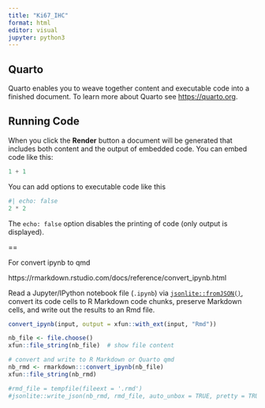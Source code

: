 ```yaml
---
title: "Ki67_IHC"
format: html
editor: visual
jupyter: python3
---
```


## Quarto

Quarto enables you to weave together content and executable code into a finished document. To learn more about Quarto see <https://quarto.org>.

## Running Code

When you click the **Render** button a document will be generated that includes both content and the output of embedded code. You can embed code like this:

```python
1 + 1
```

You can add options to executable code like this

```python
#| echo: false
2 * 2
```

The `echo: false` option disables the printing of code (only output is displayed).

==

For convert ipynb to qmd

https://rmarkdown.rstudio.com/docs/reference/convert_ipynb.html

Read a Jupyter/IPython notebook file (`.ipynb`) via
[`jsonlite::fromJSON()`](https://rdrr.io/pkg/jsonlite/man/fromJSON.html), convert its code cells to R Markdown code
chunks, preserve Markdown cells, and write out the results to an Rmd file.

```r
convert_ipynb(input, output = xfun::with_ext(input, "Rmd"))

```

```r

nb_file <- file.choose()
xfun::file_string(nb_file)  # show file content

# convert and write to R Markdown or Quarto qmd
nb_rmd <- rmarkdown:::convert_ipynb(nb_file)
xfun::file_string(nb_rmd)

#rmd_file = tempfile(fileext = '.rmd')
#jsonlite::write_json(nb_rmd, rmd_file, auto_unbox = TRUE, pretty = TRUE)


```
